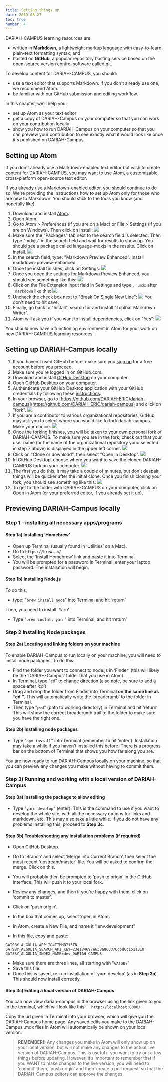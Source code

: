 ```yaml
---
title: Setting things up
date: 2019-08-27
toc: true
number: 4
---
```


DARIAH-CAMPUS learning resources are

- written in **Markdown**, a lightweight markup language with easy-to-learn,
  plain-text formatting syntax; and
- hosted on **GitHub**, a popular repository hosting service based on the
  open-source version control software called git.

To develop content for DARIAH-CAMPUS, you should:

- use a text editor that supports Markdown. If you don't already use one, we
  recommend Atom.
- be familiar with our GitHub submission and editing workflow.

In this chapter, we'll help you:

- set up Atom as your text editor
- get a copy of DARIAH-Campus on your computer so that you can work on your
  contribution locally
- show you how to run DARIAH-Campus on your computer so that you can preview
  your contribution to see exactly what it would look like once it's published
  on DARIAH-Campus.

## Setting up Atom

If you don't already use a Markdown-enabled text editor but wish to create
content for DARIAH-CAMPUS, you may want to use Atom, a customizable,
cross-platform open-source text editor.

If you already use a Markdown-enabled editor, you should continue to do so.
We're providing the instructions how to set up Atom only for those who are new
to Markdown. You should stick to the tools you know (and hopefully like).

1. Download and install [Atom](https://atom.io).
2. Open Atom.
3. Go to Atom > Preferences (if you are on a Mac) or File > Settings (if you are
   on Windows). Then click on Install: ![](images/atom_settings.png)
4. Make sure the "Packages" tab next to the search field is selected. Then type
   "mdxjs" in the search field and wait for results to show up. You should see a
   package called language-mdxjs in the results. Click on install.
   ![](images/atom_install_mdxjs.png)
5. In the search field, type: "Markdown Preview Enhanced". Install
   markdown-preview-enhanced.
6. Once the install finishes, click on Settings:
   ![](images/atom_markdown_preview_settings.png)
7. Once you open the settings for Markdown Preview Enhanced, you should see
   something like this: ![](images/atom_markdown_preview_settings2.png)
8. Click on the File Extension input field in Settings and type `, .mdx` after
   `.markdown` like this: ![](images/atom_markdown_preview_settings3.png)
9. Uncheck the check box next to "Break On Single New Line":
   ![](images/atom_markdown_preview_settings4.png) You don't need to hit save.
10. Finally, go back to "Install", search for and install "Toolbar Markdown
    Writer".
11. Atom will ask you if you want to install dependencies, click on "Yes":
    ![](images/atom_markdown_toolbar_and_dependencies.png)

You should now have a functioning environment in Atom for your work on new
DARIAH-CAMPUS learning resources.

## Setting up DARIAH-Campus locally

1. If you haven't used GitHub before, make sure you
   [sign up](https://github.com/join) for a free account before you proceed.
2. Make sure you're logged in on GitHub.com.
3. Download and install [GitHub Desktop](https://desktop.github.com) on your
   computer.
4. Open GitHub Desktop on your computer.
5. Authenticate your GitHub Desktop application with your GitHub credentials by
   following these
   [instructions](https://help.github.com/en/desktop/getting-started-with-github-desktop/authenticating-to-github).
6. In your browser, go to
   [https://github.com/DARIAH-ERIC/dariah-campus](https://github.com/DARIAH-ERIC/dariah-campus)
   and click on "fork". ![](images/github_fork.png)
7. If you are a contributor to various organizational repositories, GitHub may
   ask you to select where you would like to fork dariah-campus. Make your
   choice. ![](images/github_fork_to_which_repo.png)
8. Once the forking finishes, you will be taken to your own personal fork of
   DARIAH-CAMPUS. To make sure you are in the fork, check out that your user
   name (or the name of the organizational repository youo selected in step 7
   above) is displayed in the upper left corner.
   ![](images/github_fork_check_your_name.png)
9. Click on "Clone or download", then select "Open in Desktop".
   ![](images/github_clone_and_open_in_desktop.png)
10. In GitHub Desktop, choose where you want to save the cloned DARIAH-CAMPUS
    fork on your computer. ![](images/github_desktop_saving_a_fork.png)
11. The first you do this, it may take a couple of minutes, but don't despair,
    things will be quicker after the initial clone. Once you finish cloning your
    fork, you should see something like this:
    ![](images/github_desktop_result_of_cloned_fork.png)
12. To get to the folder with DARIAH-CAMPUS on your computer, click on Open in
    Atom (or your preferred editor, if you already set it up).

## Previewing DARIAH-Campus locally

### Step 1 - installing all necessary apps/programs

#### Step 1a) Installing ‘Homebrew’

- Open up Terminal (usually found in ‘Utilities’ on a Mac).
- Go to `https://brew.sh/`
- Select the ‘Install Homebrew’ link and paste it into Terminal
- You will be prompted for a password in Terminal: enter your laptop password.
  The installation will begin.

#### Step 1b) Installing Node.js

To do this,

- type: "`brew install node`" into Terminal and hit ‘return’

Then, you need to install ‘Yarn'

- Type "`brew install yarn`" into Terminal, and hit ‘return’

### Step 2 Installing Node packages

#### Step 2a) Locating and linking folders on your machine

To enable DARIAH-Campus to run locally on your machine, you will need to install
node packages. To do this:

- Find the folder you want to connect to node.js in ‘Finder’ (this will likely
  be the ‘DARIAH-Campus’ folder that you use in Atom).
- In Terminal, type "`cd`" to change direction (also note, be sure to add a
  space after ‘cd’)
- Drag and drop the folder from Finder into Terminal **on the same line as “cd
  “**. This will automatically write the ‘breadcrumb’ to the folder in Terminal.
- Then type "`pwd`" (path to working directory) in Terminal and hit ‘return’
  This will show the correct breadcrumb trail to the folder to make sure you
  have the right one.

#### Step 2b) Installing node packages

- Type "`npm install`" into Terminal (remember to hit ‘enter’). Installation may
  take a while if you haven’t installed this before. There is a progress bar on
  the bottom of Terminal that shows you how far along you are.

You are now ready to run DARIAH-Campus locally on your machine, so that you can
preview any changes you make without having to commit them.

### Step 3) Running and working with a local version of DARIAH-Campus

#### Step 3a) Installing the package to allow editing

- Type "`yarn develop`" (enter). This is the command to use if you want to
  develop the whole site, with all the necessary options for links and markdown,
  etc. This may also take a little while. If you do not have any problems
  installing this, proceed to **Step 3c**.

#### Step 3b) Troubleshooting any installation problems (if required)

- Open GitHub Desktop.
- Go to ‘Branch’ and select ‘Merge into Current Branch’, then select the most
  recent ‘upstream/master’ file. You will be asked to confirm the merge. Click
  on this.
- You will probably then be prompted to ‘push to origin’ in the GitHub
  interface. This will push it to your local fork.
- Review any changes, and then if you’re happy with them, click on ‘commit to
  master’.
- Click on ‘push origin’.
- In the box that comes up, select ‘open in Atom’.

- In Atom, create a New File, and name it “.env.development”
- In this file, copy and paste:

`GATSBY_ALGOLIA_APP_ID=TTMMB715TN GATSBY_ALGOLIA_SEARCH_API_KEY=23e184697e638a863376dbd6c151a318 GATSBY_ALGOLIA_INDEX_NAME=dev_DARIAH-CAMPUS`

- Make sure there are three lines, all starting with "`GATSBY`"
- Save this file.
- Once this is saved, re-run installation of ‘yarn develop’ (as in **Step 3a**).
  This should now install correctly.

#### Step 3c) Editing a local version of DARIAH-Campus

You can now view dariah-campus in the browser using the link given to you in the
terminal, which will look like this: ⠀ `http://localhost:8000/`

Copy the url given in Terminal into your browser, which will give you the
DARIAH-Campus home page. Any saved edits you make to the DARIAH-Campus .mdx
files in Atom will automatically be shown on your local version.

> **REMEMBER!!** Any changes you make in Atom will only show up on your local
> version, but will not make any changes to the actual live version of
> DARIAH-Campus. This is useful if you want to try out a few things before
> updating. However, it’s important to remember that if you WANT to make changes
> to the live version, you will need to ‘commit’ them, ‘push origin’ and then
> ‘create a pull request’ so that the DARIAH-Campus editors can approve the
> changes.

